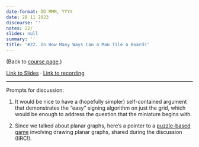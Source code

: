 ```yaml
---
date-format: DD MMM, YYYY
date: 29 11 2023
discourse: ''
notes: 22/
slides: null
summary: ''
title: '#22. In How Many Ways Can a Man Tile a Board?'
---
```


(Back to [course page](../).)

[Link to Slides ](https://slides.com/neeldhara/33-miniatures#/22) · [Link to recording](https://www.youtube.com/watch?v=5fOu7kFVreU&list=PLadhlDF3zdvv81kngHfUoFR6n1iMj-7vk&index=23)

---

Prompts for discussion:

1. It would be nice to have a (hopefully simpler) self-contained argument that demonstrates the "easy" signing algorithm on just the grid, which would be enough to address the question that the miniature begins with.

2. Since we talked about planar graphs, here's a pointer to a [puzzle-based game](https://play.google.com/store/apps/details?id=com.ecapycsw.onetouchdrawing) involving drawing planar graphs, shared during the discussion (IIRC!).